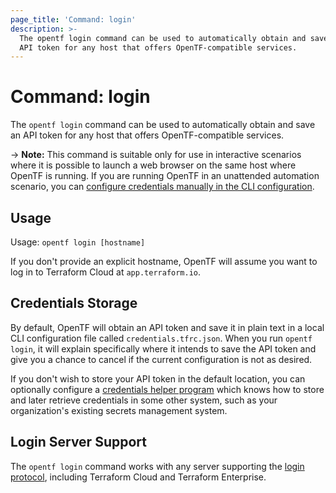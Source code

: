 ```yaml
---
page_title: 'Command: login'
description: >-
  The opentf login command can be used to automatically obtain and save an
  API token for any host that offers OpenTF-compatible services.
---
```


# Command: login

The `opentf login` command can be used to automatically obtain and save an
API token for any host that offers OpenTF-compatible services.

-> **Note:** This command is suitable only for use in interactive scenarios
where it is possible to launch a web browser on the same host where OpenTF
is running. If you are running OpenTF in an unattended automation scenario,
you can
[configure credentials manually in the CLI configuration](/opentf/cli/config/config-file#credentials).

## Usage

Usage: `opentf login [hostname]`

If you don't provide an explicit hostname, OpenTF will assume you want to
log in to Terraform Cloud at `app.terraform.io`.

## Credentials Storage

By default, OpenTF will obtain an API token and save it in plain text in a
local CLI configuration file called `credentials.tfrc.json`. When you run
`opentf login`, it will explain specifically where it intends to save
the API token and give you a chance to cancel if the current configuration is
not as desired.

If you don't wish to store your API token in the default location, you can
optionally configure a
[credentials helper program](/opentf/cli/config/config-file#credentials-helpers) which knows
how to store and later retrieve credentials in some other system, such as
your organization's existing secrets management system.

## Login Server Support

The `opentf login` command works with any server supporting the
[login protocol](/opentf/internals/login-protocol), including Terraform Cloud
and Terraform Enterprise.
